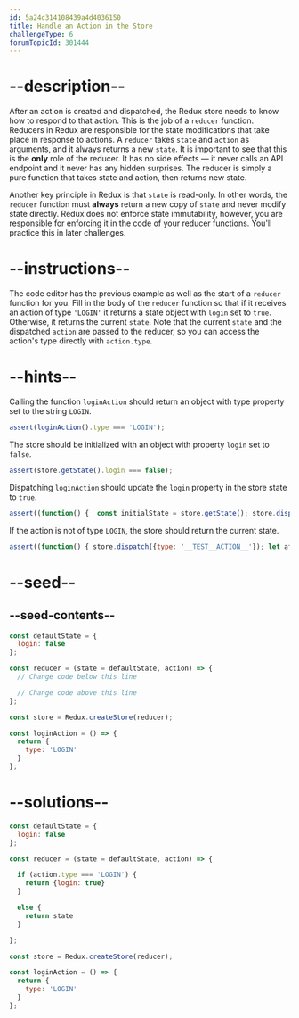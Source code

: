 ```yaml
---
id: 5a24c314108439a4d4036150
title: Handle an Action in the Store
challengeType: 6
forumTopicId: 301444
---
```


# --description--

After an action is created and dispatched, the Redux store needs to know how to respond to that action. This is the job of a `reducer` function. Reducers in Redux are responsible for the state modifications that take place in response to actions. A `reducer` takes `state` and `action` as arguments, and it always returns a new `state`. It is important to see that this is the **only** role of the reducer. It has no side effects — it never calls an API endpoint and it never has any hidden surprises. The reducer is simply a pure function that takes state and action, then returns new state.

Another key principle in Redux is that `state` is read-only. In other words, the `reducer` function must **always** return a new copy of `state` and never modify state directly. Redux does not enforce state immutability, however, you are responsible for enforcing it in the code of your reducer functions. You'll practice this in later challenges.

# --instructions--

The code editor has the previous example as well as the start of a `reducer` function for you. Fill in the body of the `reducer` function so that if it receives an action of type `'LOGIN'` it returns a state object with `login` set to `true`. Otherwise, it returns the current `state`. Note that the current `state` and the dispatched `action` are passed to the reducer, so you can access the action's type directly with `action.type`.

# --hints--

Calling the function `loginAction` should return an object with type property set to the string `LOGIN`.

```js
assert(loginAction().type === 'LOGIN');
```

The store should be initialized with an object with property `login` set to `false`.

```js
assert(store.getState().login === false);
```

Dispatching `loginAction` should update the `login` property in the store state to `true`.

```js
assert((function() {  const initialState = store.getState(); store.dispatch(loginAction()); const afterState = store.getState(); return initialState.login === false && afterState.login === true })());
```

If the action is not of type `LOGIN`, the store should return the current state.

```js
assert((function() { store.dispatch({type: '__TEST__ACTION__'}); let afterTest = store.getState(); return typeof afterTest === 'object' && afterTest.hasOwnProperty('login') })());
```

# --seed--

## --seed-contents--

```js
const defaultState = {
  login: false
};

const reducer = (state = defaultState, action) => {
  // Change code below this line

  // Change code above this line
};

const store = Redux.createStore(reducer);

const loginAction = () => {
  return {
    type: 'LOGIN'
  }
};
```

# --solutions--

```js
const defaultState = {
  login: false
};

const reducer = (state = defaultState, action) => {

  if (action.type === 'LOGIN') {
    return {login: true}
  }

  else {
    return state
  }

};

const store = Redux.createStore(reducer);

const loginAction = () => {
  return {
    type: 'LOGIN'
  }
};
```
